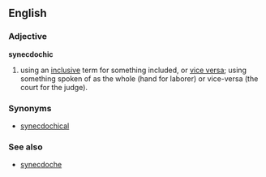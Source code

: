 ==English==

===Adjective===
'''synecdochic'''

# using an [[inclusive]] term for something included, or [[vice versa]]; using something spoken of as the whole (hand for laborer) or vice-versa (the court for the judge).

===Synonyms===
*[[synecdochical]]

===See also===
* [[synecdoche]]